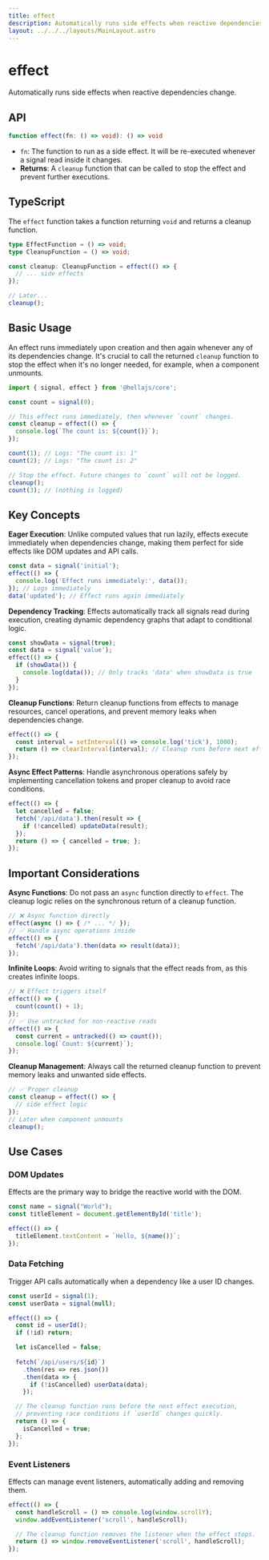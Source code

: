 ```yaml
---
title: effect
description: Automatically runs side effects when reactive dependencies change.
layout: ../../../layouts/MainLayout.astro
---
```


# effect

Automatically runs side effects when reactive dependencies change.

## API

```typescript
function effect(fn: () => void): () => void
```
- `fn`: The function to run as a side effect. It will be re-executed whenever a signal read inside it changes.
- **Returns**: A `cleanup` function that can be called to stop the effect and prevent further executions.

## TypeScript

The `effect` function takes a function returning `void` and returns a cleanup function.

```typescript
type EffectFunction = () => void;
type CleanupFunction = () => void;

const cleanup: CleanupFunction = effect(() => {
  // ... side effects
});

// Later...
cleanup();
```

## Basic Usage

An effect runs immediately upon creation and then again whenever any of its dependencies change. It's crucial to call the returned `cleanup` function to stop the effect when it's no longer needed, for example, when a component unmounts.

```typescript
import { signal, effect } from '@hellajs/core';

const count = signal(0);

// This effect runs immediately, then whenever `count` changes.
const cleanup = effect(() => {
  console.log(`The count is: ${count()}`);
});

count(1); // Logs: "The count is: 1"
count(2); // Logs: "The count is: 2"

// Stop the effect. Future changes to `count` will not be logged.
cleanup();
count(3); // (nothing is logged)
```

## Key Concepts

**Eager Execution**: Unlike computed values that run lazily, effects execute immediately when dependencies change, making them perfect for side effects like DOM updates and API calls.

```typescript
const data = signal('initial');
effect(() => {
  console.log('Effect runs immediately:', data());
}); // Logs immediately
data('updated'); // Effect runs again immediately
```

**Dependency Tracking**: Effects automatically track all signals read during execution, creating dynamic dependency graphs that adapt to conditional logic.

```typescript
const showData = signal(true);
const data = signal('value');
effect(() => {
  if (showData()) {
    console.log(data()); // Only tracks 'data' when showData is true
  }
});
```

**Cleanup Functions**: Return cleanup functions from effects to manage resources, cancel operations, and prevent memory leaks when dependencies change.

```typescript
effect(() => {
  const interval = setInterval(() => console.log('tick'), 1000);
  return () => clearInterval(interval); // Cleanup runs before next effect
});
```

**Async Effect Patterns**: Handle asynchronous operations safely by implementing cancellation tokens and proper cleanup to avoid race conditions.

```typescript
effect(() => {
  let cancelled = false;
  fetch('/api/data').then(result => {
    if (!cancelled) updateData(result);
  });
  return () => { cancelled = true; };
});
```


## Important Considerations

**Async Functions**: Do not pass an `async` function directly to `effect`. The cleanup logic relies on the synchronous return of a cleanup function.

```typescript
// ❌ Async function directly
effect(async () => { /* ... */ });
// ✅ Handle async operations inside
effect(() => {
  fetch('/api/data').then(data => result(data));
});
```

**Infinite Loops**: Avoid writing to signals that the effect reads from, as this creates infinite loops.

```typescript
// ❌ Effect triggers itself
effect(() => {
  count(count() + 1);
});
// ✅ Use untracked for non-reactive reads
effect(() => {
  const current = untracked(() => count());
  console.log(`Count: ${current}`);
});
```

**Cleanup Management**: Always call the returned cleanup function to prevent memory leaks and unwanted side effects.

```typescript
// ✅ Proper cleanup
const cleanup = effect(() => {
  // side effect logic
});
// Later when component unmounts
cleanup();
```


## Use Cases

### DOM Updates
Effects are the primary way to bridge the reactive world with the DOM.

```typescript
const name = signal("World");
const titleElement = document.getElementById('title');

effect(() => {
  titleElement.textContent = `Hello, ${name()}`;
});
```

### Data Fetching
Trigger API calls automatically when a dependency like a user ID changes.

```typescript
const userId = signal(1);
const userData = signal(null);

effect(() => {
  const id = userId();
  if (!id) return;

  let isCancelled = false;
  
  fetch(`/api/users/${id}`)
    .then(res => res.json())
    .then(data => {
      if (!isCancelled) userData(data);
    });

  // The cleanup function runs before the next effect execution,
  // preventing race conditions if `userId` changes quickly.
  return () => {
    isCancelled = true;
  };
});
```

### Event Listeners
Effects can manage event listeners, automatically adding and removing them.

```typescript
effect(() => {
  const handleScroll = () => console.log(window.scrollY);
  window.addEventListener('scroll', handleScroll);

  // The cleanup function removes the listener when the effect stops.
  return () => window.removeEventListener('scroll', handleScroll);
});
```
